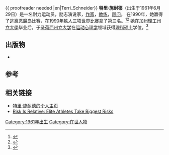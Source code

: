 {{ proofreader needed |en|Terri_Schneider}}
'''特里·施耐德'''（出生于1961年6月29日）是一名耐力运动员，励志演说家，[[作家|作家]]，[[教练|教练]]，[[顾问|顾问]]。 在1990年，她赢得了[[逃离恶魔岛|逃离恶魔岛]]比赛，在[[1990年铁人三项世界比赛|1990年铁人三项世界比赛]]拿了第三名。<ref>{{Cite web|url = http://www.the-sports.org/triathlon-ironman-world-championships-1990-results-women-s22-c0-b0-g141-t15-u34-v0.html|title = Triathlon - Ironman World Championships 1990|accessdate = April 10, 2013|publisher = TheSports.org|archive-date = 2019-12-15|archive-url = https://web.archive.org/web/20191215185810/http://www.the-sports.org/triathlon-ironman-world-championships-1990-results-women-s22-c0-b0-g141-t15-u34-v0.html|dead-url = no}}</ref><ref>{{Cite web|url = http://www.santacruzsentinel.com/sports/ci_15324283|title = Ultra athlete Terri Schneider faces the crossroad of mind and body in middle age|last = Schneider|first = Terri|publisher = Santa Cruz Sentinel|date = June 18, 2010|accessdate = April 10, 2013|archive-url = https://web.archive.org/web/20131020032238/http://www.santacruzsentinel.com/sports/ci_15324283|archive-date = 2013-10-20|dead-url = yes}}</ref> 她在[[加州理工州立大學|加州理工州立大學]]毕业后，于[[圣荷西州立大学|圣荷西州立大学]]在[[运动心理学|运动心理学]]领域获得[[理科硕士|理科硕士]]学位。<ref>{{Cite web |url=http://terrischneider.com/about-terri/educationaffiliations/ |title=存档副本 |accessdate=2015-07-31 |archive-date=2018-08-12 |archive-url=https://web.archive.org/web/20180812065919/http://terrischneider.com/about-terri/educationaffiliations/ |dead-url=no }}</ref> 

== 出版物 ==
* {{Citation|last = Schneider|first = Terri|year = 2008|title = Triathlon Revolution: Training, Technique, and Inspiration|publisher = The Mountaineers Books|isbn = 978-1-59485-096-7}}

== 参考 ==
{{Reflist}}

== 相关链接 ==
* [http://www.terrischneider.net 特里·施耐德的个人主页] {{Wayback|url=http://www.terrischneider.net/ |date=20210210225739 }}
* [http://www.psychologytoday.com/articles/pto-20020301-000009.html Risk Is Relative: Elite Athletes Take Biggest Risks]

{{Authority control}}

[[Category:1961年出生|Category:1961年出生]]
[[Category:在世人物|Category:在世人物]]